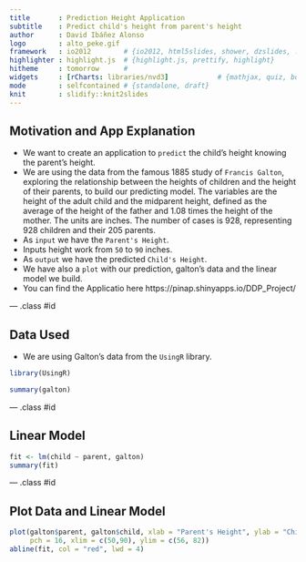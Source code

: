 ```yaml
---
title       : Prediction Height Application
subtitle    : Predict child's height from parent's height
author      : David Ibáñez Alonso
logo        : alto_peke.gif
framework   : io2012        # {io2012, html5slides, shower, dzslides, ...}
highlighter : highlight.js  # {highlight.js, prettify, highlight}
hitheme     : tomorrow      # 
widgets     : [rCharts: libraries/nvd3]            # {mathjax, quiz, bootstrap}
mode        : selfcontained # {standalone, draft}
knit        : slidify::knit2slides
---
```


## Motivation and App Explanation

- We want to create an application to ``predict`` the child's height knowing the parent's height.
- We are using the data from the famous 1885 study of ``Francis Galton``, 
exploring the relationship between the heights of children and the 
height of their parents, to build our predicting model. The variables 
are the height of the adult child and the midparent height, defined as 
the average of the height of the father and 1.08 times the height 
of the mother. The units are inches. The number of cases is 928, 
representing 928 children and their 205 parents.
- As ``input`` we have the ``Parent's Height``.
- Inputs height work from `50` to `90` inches.
- As ``output`` we have the predicted ``Child's Height``.
- We have also a ``plot`` with our prediction, galton's data and the linear model we build.
- You can find the Applicatio here https://pinap.shinyapps.io/DDP_Project/


--- .class #id 

## Data Used

- We are using Galton's data from the `UsingR` library.

```r
library(UsingR)
```

```r
summary(galton)
```

--- .class #id

## Linear Model

```r
fit <- lm(child ~ parent, galton)
summary(fit)
```

--- .class #id

## Plot Data and Linear Model

```r
plot(galton$parent, galton$child, xlab = "Parent's Height", ylab = "Child's Height", 
     pch = 16, xlim = c(50,90), ylim = c(56, 82))
abline(fit, col = "red", lwd = 4)
```
